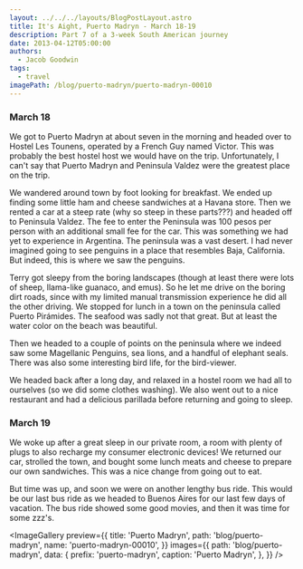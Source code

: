 ```yaml
---
layout: ../../../layouts/BlogPostLayout.astro
title: It's Aight, Puerto Madryn - March 18-19
description: Part 7 of a 3-week South American journey
date: 2013-04-12T05:00:00
authors:
  - Jacob Goodwin
tags:
  - travel
imagePath: /blog/puerto-madryn/puerto-madryn-00010
---
```



### March 18

We got to Puerto Madryn at about seven in the morning and headed over to Hostel Les Tounens, operated by a French Guy named Victor. This was probably the best hostel host we would have on the trip. Unfortunately, I can't say that Puerto Madryn and Peninsula Valdez were the greatest place on the trip.

We wandered around town by foot looking for breakfast. We ended up finding some little ham and cheese sandwiches at a Havana store. Then we rented a car at a steep rate (why so steep in these parts???) and headed off to Peninsula Valdez. The fee to enter the Peninsula was 100 pesos per person with an additional small fee for the car. This was something we had yet to experience in Argentina. The peninsula was a vast desert. I had never imagined going to see penguins in a place that resembles Baja, California. But indeed, this is where we saw the penguins.

Terry got sleepy from the boring landscapes (though at least there were lots of sheep, llama-like guanaco, and emus). So he let me drive on the boring dirt roads, since with my limited manual transmission experience he did all the other driving. We stopped for lunch in a town on the peninsula called Puerto Pirámides. The seafood was sadly not that great. But at least the water color on the beach was beautiful.

Then we headed to a couple of points on the peninsula where we indeed saw some Magellanic Penguins, sea lions, and a handful of elephant seals. There was also some interesting bird life, for the bird-viewer.

We headed back after a long day, and relaxed in a hostel room we had all to ourselves (so we did some clothes washing). We also went out to a nice restaurant and had a delicious parillada before returning and going to sleep.

### March 19

We woke up after a great sleep in our private room, a room with plenty of plugs to also recharge my consumer electronic devices! We returned our car, strolled the town, and bought some lunch meats and cheese to prepare our own sandwiches. This was a nice change from going out to eat.

But time was up, and soon we were on another lengthy bus ride. This would be our last bus ride as we headed to Buenos Aires for our last few days of vacation. The bus ride showed some good movies, and then it was time for some zzz's.

<ImageGallery
  preview={{
    title: 'Puerto Madryn',
    path: 'blog/puerto-madryn',
    name: 'puerto-madryn-00010',
  }}
  images={{
    path: 'blog/puerto-madryn',
    data: {
      prefix: 'puerto-madryn',
      caption: 'Puerto Madryn',
    },
  }}
/>
